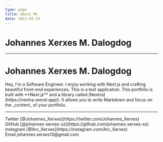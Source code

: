 ```yaml
---
type: page
title: About Me
date: 2021-03-19
---
```


# Johannes Xerxes M. Dalogdog
---

<h1> Johannes Xerxes M. Dalogdog </h1>
Hey, I'm a Software Engineer. I enjoy working with Next.js and crafting beautiful front-end experiences.
This is a test application.
This portfolio is built with **Next.js** and a library called [Nextra](https://nextra.vercel.app/). It allows you to write Markdown and focus on the _content_ of your portfolio.

---

<div>
  Twitter [@Johannes_Xerxes](https://twitter.com/Johannes_Xerxes)
  <br />
  GitHub [@johannes-xerxes-sz](https://github.com/johannes-xerxes-sz)
  <br />
  Instagram [@Arc_Xerxes](https://instagram.com/Arc_Xerxes)
  <br />
  Email johannes.xerxes13@gmail.com
</div>
